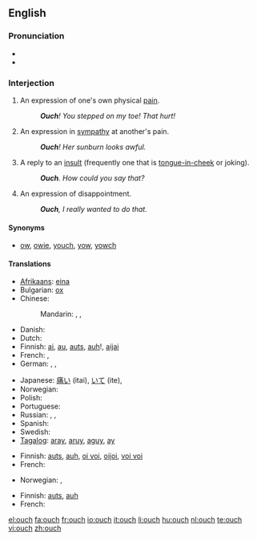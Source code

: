 ==English==

===Pronunciation===
* {{IPA|/æɔ̹ˀʧ/ (♪: <sup>-╮</sup>)}}
* {{audio|en-us-inlandnorth-ouch.ogg|Audio (US-Inland North)}}

===Interjection===
{{en-intj}}

# An expression of one's own physical [[pain]].
#: '''''Ouch'''!  You stepped on my toe! That hurt!''
# An expression in [[sympathy]] at another's pain.
#: '''''Ouch'''!  Her sunburn looks awful.''
# A reply to an [[insult]] (frequently one that is [[tongue-in-cheek]] or joking).
#: '''''Ouch'''.  How could you say that?''
# An expression of disappointment.
#: '''''Ouch''', I really wanted to do that.''

====Synonyms====
* {{sense|in all of the above senses}} [[ow]], [[owie]], [[youch]], [[yow]], [[yowch]]

====Translations====
{{trans-top|expression of one's own physical pain}}
* [[Afrikaans]]: [[eina]]
* Bulgarian: [[ох]]
* Chinese:
*: Mandarin: {{t-|cmn|哎喲|sc=Hani|xs=Mandarin}},  {{t-|cmn|哎哟|tr=āiyō|sc=Hani|xs=Mandarin}},  {{t-|cmn|哎呀|tr=āiyā|sc=Hani|xs=Mandarin}}
* Danish: {{t+|da|av}}
* Dutch: {{t+|nl|au}}
* Finnish: [[ai]], [[au]], [[auts]], [[auh]]!, [[aijai]]
* French: {{t+|fr|aïe}}, {{t+|fr|ouille}}
* German: {{t+|de|au}}, {{t-|de|aua}}, {{t+|de|autsch}}
{{trans-mid}}
* Japanese: [[痛い]] (itai), [[いて]] (ite),  {{t|ja|いてて|tr=itete|sc=Jpan}}
* Norwegian: {{t+|no|au}}
* Polish: {{t+|pl|ała}}
* Portuguese: {{t+|pt|ai}}
* Russian: {{t+|ru|ой|tr=oj|sc=Cyrl}},  {{t+|ru|ай|tr=aj|sc=Cyrl}},  {{t|ru|ох|tr=ox|sc=Cyrl}}
* Spanish: {{t-|es|ay}}
* Swedish: {{t+|sv|aj}}
* [[Tagalog]]: [[aray]], [[aruy]], [[aguy]], [[ay]]
{{trans-bottom}}

{{trans-top|expression in sympathy at another’s pain}}
* Finnish: [[auts]], [[auh]], [[oi voi]], [[oijoi]], [[voi voi]]
* French: {{t+|fr|aïe}}
{{trans-mid}}
* Norwegian: {{t-|no|au da}}, {{t-|no|uff da}}
{{trans-bottom}}

{{trans-top|reply to an insult}}
* Finnish: [[auts]], [[auh]]
* French: {{t+|fr|aïe}}
{{trans-mid}}
{{trans-bottom}}

[[el:ouch]]
[[fa:ouch]]
[[fr:ouch]]
[[io:ouch]]
[[it:ouch]]
[[li:ouch]]
[[hu:ouch]]
[[nl:ouch]]
[[te:ouch]]
[[vi:ouch]]
[[zh:ouch]]